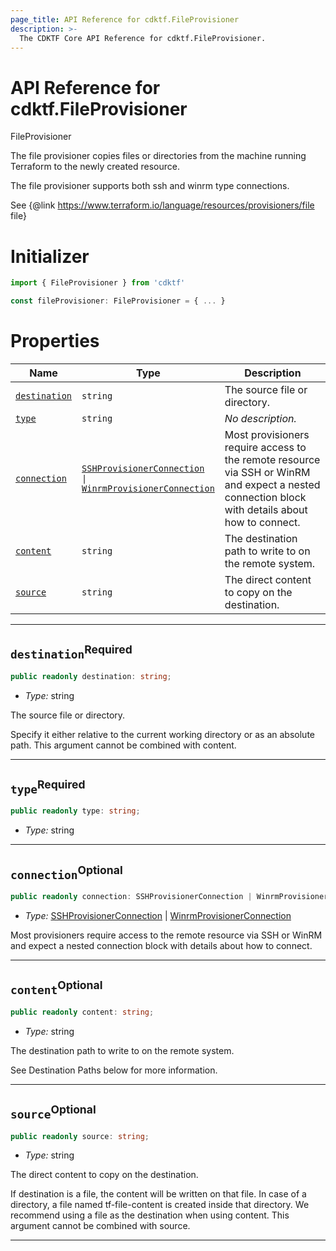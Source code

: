 ```yaml
---
page_title: API Reference for cdktf.FileProvisioner
description: >-
  The CDKTF Core API Reference for cdktf.FileProvisioner.
---
```


<!-- This file is generated through yarn generate-docs -->

# API Reference for cdktf.FileProvisioner

   FileProvisioner <a name="FileProvisioner" id="cdktf.FileProvisioner"></a>
  
  The file provisioner copies files or directories from the machine running Terraform to the newly created resource.
  
  The file provisioner supports both ssh and winrm type connections.
  
  See {@link https://www.terraform.io/language/resources/provisioners/file file}
  
  # Initializer <a name="Initializer" id="cdktf.FileProvisioner.Initializer"></a>
  
  ```typescript
  import { FileProvisioner } from 'cdktf'
  
  const fileProvisioner: FileProvisioner = { ... }
  ```
  
  # Properties <a name="Properties" id="Properties"></a>
  
  | **Name** | **Type** | **Description** |
  | --- | --- | --- |
  | <code><a href="#cdktf.FileProvisioner.property.destination">destination</a></code> | <code>string</code> | The source file or directory. |
  | <code><a href="#cdktf.FileProvisioner.property.type">type</a></code> | <code>string</code> | *No description.* |
  | <code><a href="#cdktf.FileProvisioner.property.connection">connection</a></code> | <code><a href="#cdktf.SSHProvisionerConnection">SSHProvisionerConnection</a> \| <a href="#cdktf.WinrmProvisionerConnection">WinrmProvisionerConnection</a></code> | Most provisioners require access to the remote resource via SSH or WinRM and expect a nested connection block with details about how to connect. |
  | <code><a href="#cdktf.FileProvisioner.property.content">content</a></code> | <code>string</code> | The destination path to write to on the remote system. |
  | <code><a href="#cdktf.FileProvisioner.property.source">source</a></code> | <code>string</code> | The direct content to copy on the destination. |
  
  ---
  
  ## `destination`<sup>Required</sup> <a name="destination" id="cdktf.FileProvisioner.property.destination"></a>
  
  ```typescript
  public readonly destination: string;
  ```
  
  - *Type:* string
  
  The source file or directory.
  
  Specify it either relative to the current working directory or as an absolute path.
  This argument cannot be combined with content.
  
  ---
  
  ## `type`<sup>Required</sup> <a name="type" id="cdktf.FileProvisioner.property.type"></a>
  
  ```typescript
  public readonly type: string;
  ```
  
  - *Type:* string
  
  ---
  
  ## `connection`<sup>Optional</sup> <a name="connection" id="cdktf.FileProvisioner.property.connection"></a>
  
  ```typescript
  public readonly connection: SSHProvisionerConnection | WinrmProvisionerConnection;
  ```
  
  - *Type:* <a href="#cdktf.SSHProvisionerConnection">SSHProvisionerConnection</a> | <a href="#cdktf.WinrmProvisionerConnection">WinrmProvisionerConnection</a>
  
  Most provisioners require access to the remote resource via SSH or WinRM and expect a nested connection block with details about how to connect.
  
  ---
  
  ## `content`<sup>Optional</sup> <a name="content" id="cdktf.FileProvisioner.property.content"></a>
  
  ```typescript
  public readonly content: string;
  ```
  
  - *Type:* string
  
  The destination path to write to on the remote system.
  
  See Destination Paths below for more information.
  
  ---
  
  ## `source`<sup>Optional</sup> <a name="source" id="cdktf.FileProvisioner.property.source"></a>
  
  ```typescript
  public readonly source: string;
  ```
  
  - *Type:* string
  
  The direct content to copy on the destination.
  
  If destination is a file, the content will be written on that file.
  In case of a directory, a file named tf-file-content is created inside that directory.
  We recommend using a file as the destination when using content.
  This argument cannot be combined with source.
  
  ---
  
